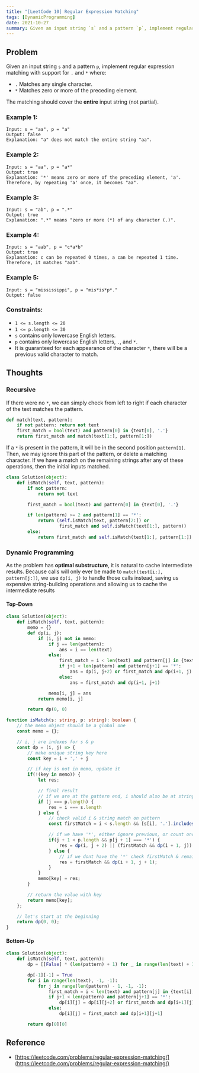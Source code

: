 ```yaml
---
title: "[LeetCode 10] Regular Expression Matching"
tags: [DynamicProgramming]
date: 2021-10-27
summary: Given an input string `s` and a pattern `p`, implement regular expression matching with support for `.
---
```


## Problem

Given an input string `s` and a pattern `p`, implement regular expression matching with support for `.` and `*` where:

- `.` Matches any single character.​​​​
- `*` Matches zero or more of the preceding element.

The matching should cover the **entire** input string (not partial).

### Example 1:

```
Input: s = "aa", p = "a"
Output: false
Explanation: "a" does not match the entire string "aa".
```

### Example 2:

```
Input: s = "aa", p = "a*"
Output: true
Explanation: '*' means zero or more of the preceding element, 'a'. Therefore, by repeating 'a' once, it becomes "aa".
```

### Example 3:

```
Input: s = "ab", p = ".*"
Output: true
Explanation: ".*" means "zero or more (*) of any character (.)".
```

### Example 4:

```
Input: s = "aab", p = "c*a*b"
Output: true
Explanation: c can be repeated 0 times, a can be repeated 1 time. Therefore, it matches "aab".
```

### Example 5:

```
Input: s = "mississippi", p = "mis*is*p*."
Output: false
```
 
### Constraints:

- `1 <= s.length <= 20`
- `1 <= p.length <= 30`
- `s` contains only lowercase English letters.
- `p` contains only lowercase English letters, `.`, and `*`.
- It is guaranteed for each appearance of the character `*`, there will be a previous valid character to match.

## Thoughts

### Recursive

If there were no `*`, we can simply check from left to right if each character
of the text matches the pattern.

```python
def match(text, pattern):
    if not pattern: return not text
    first_match = bool(text) and pattern[0] in {text[0], '.'}
    return first_match and match(text[1:], pattern[1:])
```

If a `*` is present in the pattern, it will be in the second position
`pattern[1]`. Then, we may ignore this part of the pattern, or delete a matching
character. If we have a match on the remaining strings after any of these
operations, then the initial inputs matched.

```python
class Solution(object):
    def isMatch(self, text, pattern):
        if not pattern:
            return not text

        first_match = bool(text) and pattern[0] in {text[0], '.'}

        if len(pattern) >= 2 and pattern[1] == '*':
            return (self.isMatch(text, pattern[2:]) or
                    first_match and self.isMatch(text[1:], pattern))
        else:
            return first_match and self.isMatch(text[1:], pattern[1:])
```

### Dynamic Programming

As the problem has **optimal substructure**, it is natural to cache intermediate
results. Because calls will only ever be made to `match(test[i:], pattern[j:])`,
we use `dp(i, j)` to handle those calls instead, saving us expensive
string-building operations and allowing us to cache the intermediate results

#### Top-Down

```python
class Solution(object):
    def isMatch(self, text, pattern):
        memo = {}
        def dp(i, j):
            if (i, j) not in memo:
                if j == len(pattern):
                    ans = i == len(text)
                else:
                    first_match = i < len(text) and pattern[j] in {text[i], '.'}
                    if j+1 < len(pattern) and pattern[j+1] == '*':
                        ans = dp(i, j+2) or first_match and dp(i+1, j)
                    else:
                        ans = first_match and dp(i+1, j+1)

                memo[i, j] = ans
            return memo[i, j]

        return dp(0, 0)
```

```typescript
function isMatch(s: string, p: string): boolean {
    // the memo object should be a global one
    const memo = {};

    // i, j are indexes for s & p
    const dp = (i, j) => {
        // make unique string key here
        const key = i + ',' + j

        // if key is not in memo, update it
        if(!(key in memo)) {
            let res;

            // final result
            // if we are at the pattern end, i should also be at string end for it to match
            if (j === p.length) {
                res = i === s.length
            } else {
                // check valid i & string match on pattern
                const firstMatch = i < s.length && [s[i], '.'].includes(p[j])

                // if we have '*', either ignore previous, or count once
                if(j + 1 < p.length && p[j + 1] === '*') {
                    res = dp(i, j + 2) || (firstMatch && dp(i + 1, j))
                } else {
                    // if we dont have the '*' check firstMatch & remaining
                    res = firstMatch && dp(i + 1, j + 1);
                }
            }
            memo[key] = res;
        }

        // return the value with key
        return memo[key];
    };

    // let's start at the beginning
    return dp(0, 0);
}
```

#### Bottom-Up

```python
class Solution(object):
    def isMatch(self, text, pattern):
        dp = [[False] * (len(pattern) + 1) for _ in range(len(text) + 1)]

        dp[-1][-1] = True
        for i in range(len(text), -1, -1):
            for j in range(len(pattern) - 1, -1, -1):
                first_match = i < len(text) and pattern[j] in {text[i], '.'}
                if j+1 < len(pattern) and pattern[j+1] == '*':
                    dp[i][j] = dp[i][j+2] or first_match and dp[i+1][j]
                else:
                    dp[i][j] = first_match and dp[i+1][j+1]

        return dp[0][0]
```

## Reference

- [https://leetcode.com/problems/regular-expression-matching/](https://leetcode.com/problems/regular-expression-matching/)